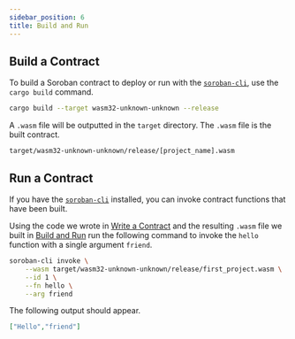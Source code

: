 ```yaml
---
sidebar_position: 6
title: Build and Run
---
```


## Build a Contract

To build a Soroban contract to deploy or run with the [`soroban-cli`], use the
`cargo build` command.

```sh
cargo build --target wasm32-unknown-unknown --release
```

A `.wasm` file will be outputted in the `target` directory. The `.wasm` file is
the built contract.

```
target/wasm32-unknown-unknown/release/[project_name].wasm
```

## Run a Contract

If you have the [`soroban-cli`] installed, you can invoke contract functions
that have been built.

Using the code we wrote in [Write a Contract] and the resulting `.wasm` file
we built in [Build and Run] run the following command to invoke the `hello`
function with a single argument `friend`.

```sh
soroban-cli invoke \
    --wasm target/wasm32-unknown-unknown/release/first_project.wasm \
    --id 1 \
    --fn hello \
    --arg friend
```

The following output should appear.

```json
["Hello","friend"]
```

[`soroban-cli`]: ../getting-started/setup#install-the-soroban-cli
[Write a Contract]: write-a-contract
[Build and Run]: build-and-run
